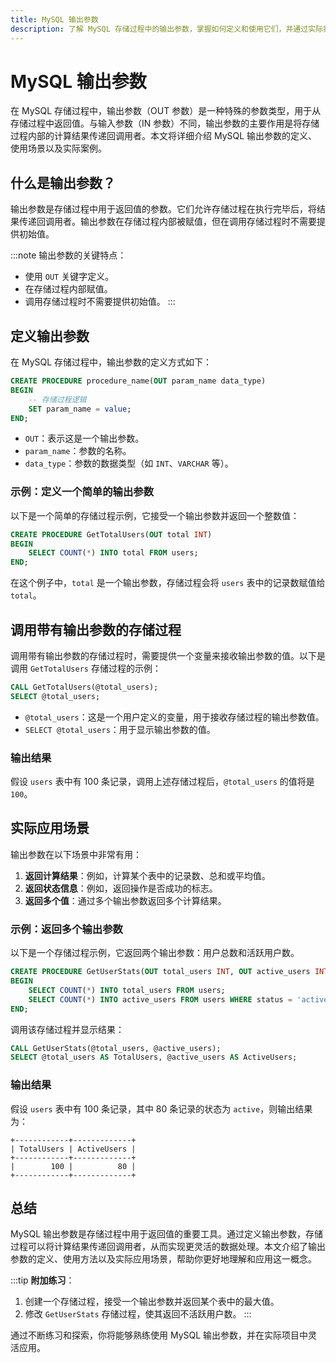 ```yaml
---
title: MySQL 输出参数
description: 了解 MySQL 存储过程中的输出参数，掌握如何定义和使用它们，并通过实际案例加深理解。
---
```


# MySQL 输出参数

在 MySQL 存储过程中，输出参数（OUT 参数）是一种特殊的参数类型，用于从存储过程中返回值。与输入参数（IN 参数）不同，输出参数的主要作用是将存储过程内部的计算结果传递回调用者。本文将详细介绍 MySQL 输出参数的定义、使用场景以及实际案例。

## 什么是输出参数？

输出参数是存储过程中用于返回值的参数。它们允许存储过程在执行完毕后，将结果传递回调用者。输出参数在存储过程内部被赋值，但在调用存储过程时不需要提供初始值。

:::note
输出参数的关键特点：
- 使用 `OUT` 关键字定义。
- 在存储过程内部赋值。
- 调用存储过程时不需要提供初始值。
:::

## 定义输出参数

在 MySQL 存储过程中，输出参数的定义方式如下：

```sql
CREATE PROCEDURE procedure_name(OUT param_name data_type)
BEGIN
    -- 存储过程逻辑
    SET param_name = value;
END;
```

- `OUT`：表示这是一个输出参数。
- `param_name`：参数的名称。
- `data_type`：参数的数据类型（如 `INT`、`VARCHAR` 等）。

### 示例：定义一个简单的输出参数

以下是一个简单的存储过程示例，它接受一个输出参数并返回一个整数值：

```sql
CREATE PROCEDURE GetTotalUsers(OUT total INT)
BEGIN
    SELECT COUNT(*) INTO total FROM users;
END;
```

在这个例子中，`total` 是一个输出参数，存储过程会将 `users` 表中的记录数赋值给 `total`。

## 调用带有输出参数的存储过程

调用带有输出参数的存储过程时，需要提供一个变量来接收输出参数的值。以下是调用 `GetTotalUsers` 存储过程的示例：

```sql
CALL GetTotalUsers(@total_users);
SELECT @total_users;
```

- `@total_users`：这是一个用户定义的变量，用于接收存储过程的输出参数值。
- `SELECT @total_users`：用于显示输出参数的值。

### 输出结果

假设 `users` 表中有 100 条记录，调用上述存储过程后，`@total_users` 的值将是 `100`。

## 实际应用场景

输出参数在以下场景中非常有用：

1. **返回计算结果**：例如，计算某个表中的记录数、总和或平均值。
2. **返回状态信息**：例如，返回操作是否成功的标志。
3. **返回多个值**：通过多个输出参数返回多个计算结果。

### 示例：返回多个输出参数

以下是一个存储过程示例，它返回两个输出参数：用户总数和活跃用户数。

```sql
CREATE PROCEDURE GetUserStats(OUT total_users INT, OUT active_users INT)
BEGIN
    SELECT COUNT(*) INTO total_users FROM users;
    SELECT COUNT(*) INTO active_users FROM users WHERE status = 'active';
END;
```

调用该存储过程并显示结果：

```sql
CALL GetUserStats(@total_users, @active_users);
SELECT @total_users AS TotalUsers, @active_users AS ActiveUsers;
```

### 输出结果

假设 `users` 表中有 100 条记录，其中 80 条记录的状态为 `active`，则输出结果为：

```
+------------+-------------+
| TotalUsers | ActiveUsers |
+------------+-------------+
|        100 |          80 |
+------------+-------------+
```

## 总结

MySQL 输出参数是存储过程中用于返回值的重要工具。通过定义输出参数，存储过程可以将计算结果传递回调用者，从而实现更灵活的数据处理。本文介绍了输出参数的定义、使用方法以及实际应用场景，帮助你更好地理解和应用这一概念。

:::tip
**附加练习**：
1. 创建一个存储过程，接受一个输出参数并返回某个表中的最大值。
2. 修改 `GetUserStats` 存储过程，使其返回不活跃用户数。
:::

通过不断练习和探索，你将能够熟练使用 MySQL 输出参数，并在实际项目中灵活应用。